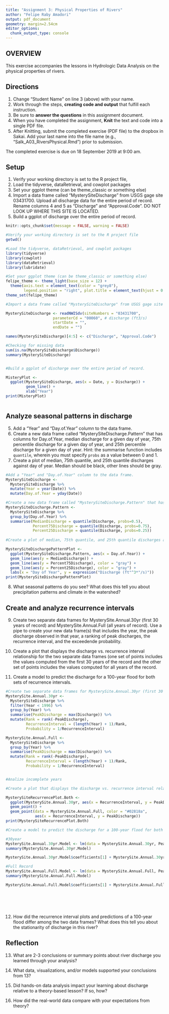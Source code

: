 ```yaml
---
title: "Assignment 3: Physical Properties of Rivers"
author: "Felipe Raby Amadori"
output: pdf_document
geometry: margin=2.54cm
editor_options: 
  chunk_output_type: console
---
```


## OVERVIEW

This exercise accompanies the lessons in Hydrologic Data Analysis on the physical properties of rivers. 

## Directions
1. Change "Student Name" on line 3 (above) with your name.
3. Work through the steps, **creating code and output** that fulfill each instruction.
4. Be sure to **answer the questions** in this assignment document.
6. When you have completed the assignment, **Knit** the text and code into a single PDF file.
8. After Knitting, submit the completed exercise (PDF file) to the dropbox in Sakai. Add your last name into the file name (e.g., "Salk_A03_RiversPhysical.Rmd") prior to submission.

The completed exercise is due on 18 September 2019 at 9:00 am.

## Setup

1. Verify your working directory is set to the R project file, 
2. Load the tidyverse, dataRetrieval, and cowplot packages
3. Set your ggplot theme (can be theme_classic or something else)
4. Import a data frame called "MysterySiteDischarge" from USGS gage site 03431700. Upload all discharge data for the entire period of record. Rename columns 4 and 5 as "Discharge" and "Approval.Code". DO NOT LOOK UP WHERE THIS SITE IS LOCATED. 
5. Build a ggplot of discharge over the entire period of record. 

```r

knitr::opts_chunk$set(message = FALSE, warning = FALSE)

#Verify your working directory is set to the R project file
getwd()

#Load the tidyverse, dataRetrieval, and cowplot packages
library(tidyverse)
library(cowplot)
library(dataRetrieval)
library(lubridate)

#Set your ggplot theme (can be theme_classic or something else)
felipe_theme <- theme_light(base_size = 12) +
  theme(axis.text = element_text(color = "grey8"), 
        legend.position = "right", plot.title = element_text(hjust = 0.5)) 
theme_set(felipe_theme)

#Import a data frame called "MysterySiteDischarge" from USGS gage site 03431700. Upload all discharge data for the entire period of record. Rename columns 4 and 5 as "Discharge" and "Approval.Code".

MysterySiteDischarge <- readNWISdv(siteNumbers = "03431700",
                     parameterCd = "00060", # discharge (ft3/s)
                     startDate = "",
                     endDate = "")

names(MysterySiteDischarge)[4:5] <- c("Discharge", "Approval.Code")

#Checking for missing data
sum(is.na(MysterySiteDischarge$Discharge))
summary(MysterySiteDischarge)


#Build a ggplot of discharge over the entire period of record.

MisteryPlot <- 
  ggplot(MysterySiteDischarge, aes(x = Date, y = Discharge)) +
         geom_line() +
         xlab("Year")
print(MisteryPlot)



```

## Analyze seasonal patterns in discharge

5. Add a "Year" and "Day.of.Year" column to the data frame.
6. Create a new data frame called "MysterySiteDischarge.Pattern" that has columns for Day.of.Year, median discharge for a given day of year, 75th percentile discharge for a given day of year, and 25th percentile discharge for a given day of year. Hint: the summarise function includes `quantile`, wherein you must specify `probs` as a value between 0 and 1.
7. Create a plot of median, 75th quantile, and 25th quantile discharges against day of year. Median should be black, other lines should be gray. 
```r
#Add a "Year" and "Day.of.Year" column to the data frame.
MysterySiteDischarge <- 
  MysterySiteDischarge %>%
  mutate(Year = year(Date)) %>%
  mutate(Day.of.Year = yday(Date))

#Create a new data frame called "MysterySiteDischarge.Pattern" that has columns for Day.of.Year, median discharge for a given day of year, 75th percentile discharge for a given day of year, and 25th percentile discharge for a given day of year.
MysterySiteDischarge.Pattern <- 
  MysterySiteDischarge %>%
  group_by(Day.of.Year) %>%
  summarise(MedianDischarge = quantile(Discharge, probs=0.5),
            Percent75Discharge = quantile(Discharge, probs=0.75),
            Percent25Discharge = quantile(Discharge, probs=0.25))
  
#Create a plot of median, 75th quantile, and 25th quantile discharges against day of year. Median should be black, other lines should be gray. 

MysterySiteDischargePatternPlot <- 
  ggplot(MysterySiteDischarge.Pattern, aes(x = Day.of.Year)) +
  geom_line(aes(y = MedianDischarge)) +
  geom_line(aes(y = Percent75Discharge), color = "gray") +
  geom_line(aes(y = Percent25Discharge), color = "gray") +  
  labs(x = "Day of Year", y = expression("Discharge (ft"^3*"/s)")) 
print(MysterySiteDischargePatternPlot)

```

8. What seasonal patterns do you see? What does this tell you about precipitation patterns and climate in the watershed?

> 

## Create and analyze recurrence intervals

9. Create two separate data frames for MysterySite.Annual.30yr (first 30 years of record) and MysterySite.Annual.Full (all years of record). Use a pipe to create your new data frame(s) that includes the year, the peak discharge observed in that year, a ranking of peak discharges, the recurrence interval, and the exceedende probability.

10. Create a plot that displays the discharge vs. recurrence interval relationship for the two separate data frames (one set of points includes the values computed from the first 30 years of the record and the other set of points includes the values computed for all years of the record. 

11. Create a model to predict the discharge for a 100-year flood for both sets of recurrence intervals. 

```r

#Create two separate data frames for MysterySite.Annual.30yr (first 30 years of record) and MysterySite.Annual.Full (all years of record). Use a pipe to create your new data frame(s) that includes the year, the peak discharge observed in that year, a ranking of peak discharges, the recurrence interval, and the exceedende probability.
MysterySite.Annual.30yr <- 
  MysterySiteDischarge %>%
  filter(Year < 1996) %>%
  group_by(Year) %>%
  summarise(PeakDischarge = max(Discharge)) %>% 
  mutate(Rank = rank(-PeakDischarge),
         RecurrenceInterval = (length(Year) + 1)/Rank, 
         Probability = 1/RecurrenceInterval)

MysterySite.Annual.Full <- 
  MysterySiteDischarge %>%
  group_by(Year) %>%
  summarise(PeakDischarge = max(Discharge)) %>% 
  mutate(Rank = rank(-PeakDischarge),
         RecurrenceInterval = (length(Year) + 1)/Rank, 
         Probability = 1/RecurrenceInterval)


#Analize incomplete years

#Create a plot that displays the discharge vs. recurrence interval relationship for the two separate data frames (one set of points includes the values computed from the first 30 years of the record and the other set of points includes the values computed for all years of the record.

MysterySiteRecurrencePlot.Both <- 
  ggplot(MysterySite.Annual.30yr, aes(x = RecurrenceInterval, y = PeakDischarge)) +
  geom_point() +
  geom_point(data = MysterySite.Annual.Full, color = "#02818a",
             aes(x = RecurrenceInterval, y = PeakDischarge))
print(MysterySiteRecurrencePlot.Both)

#Create a model to predict the discharge for a 100-year flood for both sets of recurrence intervals. 

#30year
MysterySite.Annual.30yr.Model <- lm(data = MysterySite.Annual.30yr, PeakDischarge ~ log(RecurrenceInterval))
summary(MysterySite.Annual.30yr.Model)

MysterySite.Annual.30yr.Model$coefficients[1] + MysterySite.Annual.30yr.Model$coefficients[2]*log(100)

#Full Record
MysterySite.Annual.Full.Model <- lm(data = MysterySite.Annual.Full, PeakDischarge ~ log(RecurrenceInterval))
summary(MysterySite.Annual.Full.Model)

MysterySite.Annual.Full.Model$coefficients[1] + MysterySite.Annual.Full.Model$coefficients[2]*log(100)







```

12. How did the recurrence interval plots and predictions of a 100-year flood differ among the two data frames? What does this tell you about the stationarity of discharge in this river?

> 

## Reflection
13. What are 2-3 conclusions or summary points about river discharge you learned through your analysis?

>

14. What data, visualizations, and/or models supported your conclusions from 13?

> 

15. Did hands-on data analysis impact your learning about discharge relative to a theory-based lesson? If so, how?

>

16.	How did the real-world data compare with your expectations from theory?

>

